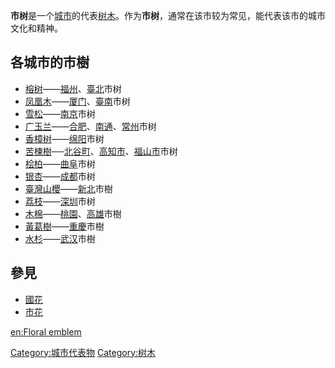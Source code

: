 {{unreferenced|time=2012-05-05T07:11:50+00:00}}
'''市树'''是一个[[城市|城市]]的代表[[树木|树木]]。作为'''市树'''，通常在该市较为常见，能代表该市的城市文化和精神。

==各城市的市樹==
*[[榕树|榕树]]——[[福州|福州]]、[[臺北市|臺北]]市树
*[[凤凰木|凤凰木]]——[[厦门|厦门]]、[[臺南|臺南]]市树
*[[雪松|雪松]]——[[南京|南京]]市树
*[[广玉兰|广玉兰]]——[[合肥|合肥]]、[[南通|南通]]、[[常州|常州]]市树
*[[樟树|香樟树]]——[[绵阳|绵阳]]市树
*[[苦楝樹|苦楝樹]]──[[北谷町|北谷町]]、[[高知市|高知市]]、[[福山市|福山市]]市树
*[[桧柏|桧柏]]——[[曲阜|曲阜]]市树
*[[银杏|银杏]]——[[成都|成都]]市树
*[[臺灣山櫻|臺灣山櫻]]——[[新北|新北]]市樹
*[[荔枝|荔枝]]——[[深圳|深圳]]市树
*[[木棉|木棉]]——[[桃園市|桃園]]、[[高雄|高雄]]市樹
*[[黃葛樹|黃葛樹]]——[[重慶|重慶]]市樹
*[[水杉|水杉]]——[[武汉|武汉]]市樹

==參見==
*[[國花|國花]]
*[[市花|市花]]
{{plant-stub}}
[[Category:城市代表物|Category:城市代表物]]
[[Category:树木|Category:树木]]

[[en:Floral_emblem|en:Floral emblem]]